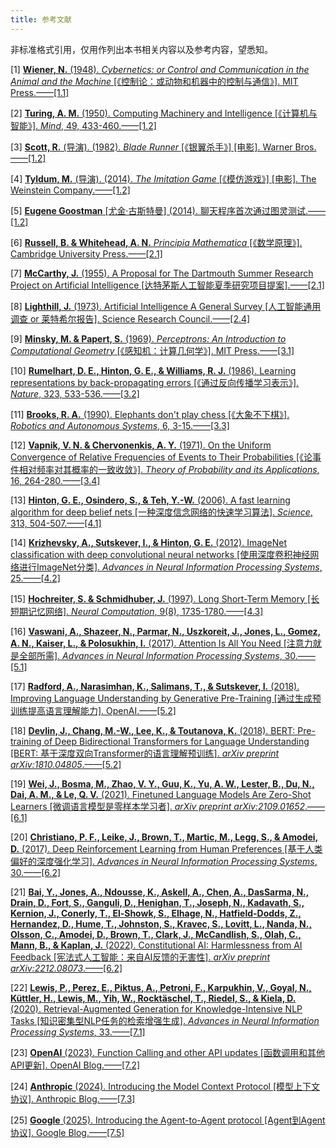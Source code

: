 ```yaml
---
title: 参考文献
---
```


非标准格式引用，仅用作列出本书相关内容以及参考内容，望悉知。

[1] [**Wiener, N.** (1948). *Cybernetics: or Control and Communication in the Animal and the Machine* [《控制论：或动物和机器中的控制与通信》]. MIT Press.——[1.1]](https://ia801701.us.archive.org/26/items/cybernetics-or-communication-and-control-in-the-animal-and-the-machine-norbert-wiene-ocr/Cybernetics%20or%20Communication%20and%20Control%20in%20the%20Animal%20and%20the%20Machine%20-%20Norbert%20Wiene_OCR.pdf)  

[2] [**Turing, A. M.** (1950). Computing Machinery and Intelligence [《计算机与智能》]. *Mind*, 49, 433-460.——[1.2]](https://courses.cs.umbc.edu/471/papers/turing.pdf)  

[3] [**Scott, R.** (导演). (1982). *Blade Runner* [《银翼杀手》] [电影]. Warner Bros.——[1.2]](https://www.imdb.com/title/tt0083658/)

[4] [**Tyldum, M.** (导演). (2014). *The Imitation Game* [《模仿游戏》] [电影]. The Weinstein Company.——[1.2]](https://www.imdb.com/title/tt2084970/)

[5] [**Eugene Goostman** [尤金·古斯特曼] (2014). 聊天程序首次通过图灵测试.——[1.2]](https://www.bbc.com/news/technology-27762088)

[6] [**Russell, B. & Whitehead, A. N.** *Principia Mathematica* [《数学原理》]. Cambridge University Press.——[2.1]](https://plato.stanford.edu/entries/principia-mathematica/)

[7] [**McCarthy, J.** (1955). A Proposal for The Dartmouth Summer Research Project on Artificial Intelligence [达特茅斯人工智能夏季研究项目提案].——[2.1]](https://web.archive.org/web/20080930164306/http://www-formal.stanford.edu/jmc/history/dartmouth/dartmouth.html)

[8] [**Lighthill, J.** (1973). Artificial Intelligence A General Survey [人工智能通用调查 or 莱特希尔报告]. Science Research Council.——[2.4]](https://www.chilton-computing.org.uk/inf/literature/reports/lighthill_report/p001.htm)

[9] [**Minsky, M. & Papert, S.** (1969). *Perceptrons: An Introduction to Computational Geometry* [《感知机：计算几何学》]. MIT Press.——[3.1]](https://direct.mit.edu/books/monograph/3132/PerceptronsAn-Introduction-to-Computational)

[10] [**Rumelhart, D. E., Hinton, G. E., & Williams, R. J.** (1986). Learning representations by back-propagating errors [《通过反向传播学习表示》]. *Nature*, 323, 533-536.——[3.2]](https://doi.org/10.1038%2F323533a0)

[11] [**Brooks, R. A.** (1990). Elephants don't play chess [《大象不下棋》]. *Robotics and Autonomous Systems*, 6, 3-15.——[3.3]](https://people.csail.mit.edu/brooks/papers/elephants.pdf)

[12] [**Vapnik, V. N. & Chervonenkis, A. Y.** (1971). On the Uniform Convergence of Relative Frequencies of Events to Their Probabilities [《论事件相对频率对其概率的一致收敛》]. *Theory of Probability and its Applications*, 16, 264-280.——[3.4]](https://openeclass.panteion.gr/modules/document/file.php/PMS152/LEARNING/Vapnik%20V.N.%2C%20and%20Chervonenkis%20A.Y.%20%281971%29%20--%20On%20Uniform%20Convergence%20of%20the%20Relative%20Frequencies%20of%20Events%20to%20Their%20Probabilities%2C%20Theory%20of%20Probabilitiy%20and%20Its%20Applications%2C%20vol.%20%2C%20pp.%20264-280%20.pdf)

[13] [**Hinton, G. E., Osindero, S., & Teh, Y.-W.** (2006). A fast learning algorithm for deep belief nets [一种深度信念网络的快速学习算法]. *Science*, 313, 504-507.——[4.1]](https://www.cs.toronto.edu/~hinton/absps/fastnc.pdf)

[14] [**Krizhevsky, A., Sutskever, I., & Hinton, G. E.** (2012). ImageNet classification with deep convolutional neural networks [使用深度卷积神经网络进行ImageNet分类]. *Advances in Neural Information Processing Systems*, 25.——[4.2]](https://papers.nips.cc/paper_files/paper/2012/hash/c399862d3b9d6b76c8436e924a68c45b-Abstract.html)

[15] [**Hochreiter, S. & Schmidhuber, J.** (1997). Long Short-Term Memory [长短期记忆网络]. *Neural Computation*, 9(8), 1735-1780.——[4.3]](https://doi.org/10.1162/neco.1997.9.8.1735)

[16] [**Vaswani, A., Shazeer, N., Parmar, N., Uszkoreit, J., Jones, L., Gomez, A. N., Kaiser, L., & Polosukhin, I.** (2017). Attention Is All You Need [注意力就是全部所需]. *Advances in Neural Information Processing Systems*, 30.——[5.1]](https://papers.nips.cc/paper_files/paper/2017/hash/3f5ee243547dee91fbd053c1c4a845aa-Abstract.html)

[17] [**Radford, A., Narasimhan, K., Salimans, T., & Sutskever, I.** (2018). Improving Language Understanding by Generative Pre-Training [通过生成预训练提高语言理解能力]. OpenAI.——[5.2]](https://cdn.openai.com/research-covers/language-unsupervised/language_understanding_paper.pdf)

[18] [**Devlin, J., Chang, M.-W., Lee, K., & Toutanova, K.** (2018). BERT: Pre-training of Deep Bidirectional Transformers for Language Understanding [BERT: 基于深度双向Transformer的语言理解预训练]. *arXiv preprint arXiv:1810.04805*.——[5.2]](https://arxiv.org/abs/1810.04805)

[19] [**Wei, J., Bosma, M., Zhao, V. Y., Guu, K., Yu, A. W., Lester, B., Du, N., Dai, A. M., & Le, Q. V.** (2021). Finetuned Language Models Are Zero-Shot Learners [微调语言模型是零样本学习者]. *arXiv preprint arXiv:2109.01652*.——[6.1]](https://arxiv.org/abs/2109.01652)

[20] [**Christiano, P. F., Leike, J., Brown, T., Martic, M., Legg, S., & Amodei, D.** (2017). Deep Reinforcement Learning from Human Preferences [基于人类偏好的深度强化学习]. *Advances in Neural Information Processing Systems*, 30.——[6.2]](https://papers.nips.cc/paper_files/paper/2017/hash/d5e2c0adad503c91f91df240d0cd4e49-Abstract.html)

[21] [**Bai, Y., Jones, A., Ndousse, K., Askell, A., Chen, A., DasSarma, N., Drain, D., Fort, S., Ganguli, D., Henighan, T., Joseph, N., Kadavath, S., Kernion, J., Conerly, T., El-Showk, S., Elhage, N., Hatfield-Dodds, Z., Hernandez, D., Hume, T., Johnston, S., Kravec, S., Lovitt, L., Nanda, N., Olsson, C., Amodei, D., Brown, T., Clark, J., McCandlish, S., Olah, C., Mann, B., & Kaplan, J.** (2022). Constitutional AI: Harmlessness from AI Feedback [宪法式人工智能：来自AI反馈的无害性]. *arXiv preprint arXiv:2212.08073*.——[6.2]](https://arxiv.org/abs/2212.08073)

[22] [**Lewis, P., Perez, E., Piktus, A., Petroni, F., Karpukhin, V., Goyal, N., Küttler, H., Lewis, M., Yih, W., Rocktäschel, T., Riedel, S., & Kiela, D.** (2020). Retrieval-Augmented Generation for Knowledge-Intensive NLP Tasks [知识密集型NLP任务的检索增强生成]. *Advances in Neural Information Processing Systems*, 33.——[7.1]](https://papers.nips.cc/paper_files/paper/2020/hash/6b493230205f780e1bc26945df7481e5-Abstract.html)

[23] [**OpenAI** (2023). Function Calling and other API updates [函数调用和其他API更新]. OpenAI Blog.——[7.2]](https://openai.com/index/function-calling-and-other-api-updates/)

[24] [**Anthropic** (2024). Introducing the Model Context Protocol [模型上下文协议]. Anthropic Blog.——[7.3]](https://www.anthropic.com/news/model-context-protocol)

[25] [**Google** (2025). Introducing the Agent-to-Agent protocol [Agent到Agent协议]. Google Blog.——[7.5]](https://developers.googleblog.com/en/a2a-a-new-era-of-agent-interoperability/)



